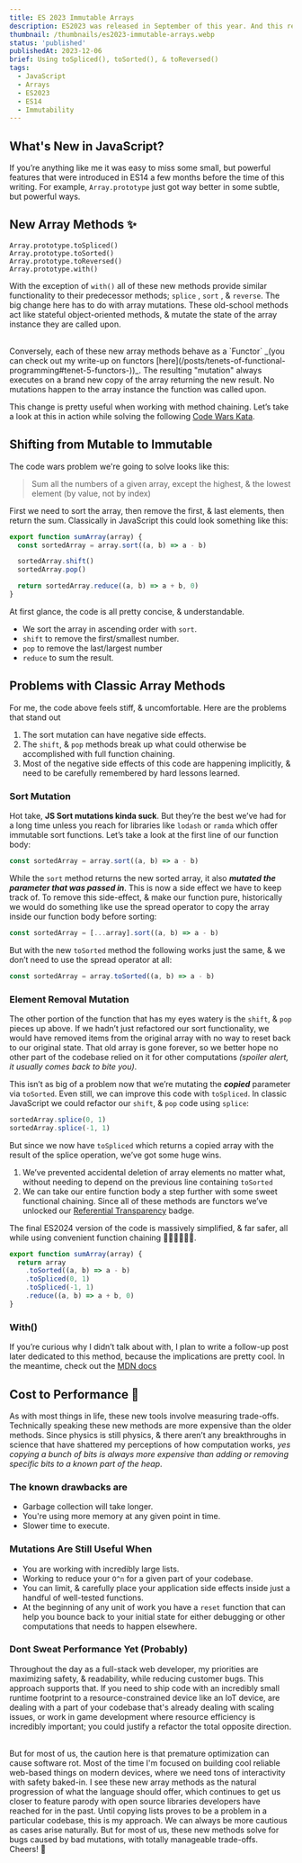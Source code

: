 ```yaml
---
title: ES 2023 Immutable Arrays
description: ES2023 was released in September of this year. And this release ships with a handful of incredibly useful array methods that solve for some of JavaScripts bigger side-effects that are also easy to miss. In today's post we'll talk about those methods, and why they can save you lots of time, and headaches.
thumbnail: /thumbnails/es2023-immutable-arrays.webp
status: 'published'
publishedAt: 2023-12-06
brief: Using toSpliced(), toSorted(), & toReversed()
tags:
  - JavaScript
  - Arrays
  - ES2023
  - ES14
  - Immutability
---
```


## What's New in JavaScript?

If you’re anything like me it was easy to miss some small, but powerful features that were introduced in ES14 a few months before the time of this writing. For example, `Array.prototype` just got way better in some subtle, but powerful ways.

## New Array Methods ✨

```tsx
Array.prototype.toSpliced()
Array.prototype.toSorted()
Array.prototype.toReversed()
Array.prototype.with()
```

With the exception of `with()` all of these new methods provide similar functionality to their predecessor methods; `splice` , `sort` , & `reverse`.
The big change here has to do with array mutations. These old-school methods act like stateful object-oriented methods, & mutate the state of the array instance they are called upon.

<br />
Conversely, each of these new array methods behave as a `Functor` _(you can check out my write-up on functors [here](/posts/tenets-of-functional-programming#tenet-5-functors-️))_.
The resulting "mutation" always executes on a brand new copy of the array returning the new result. No mutations happen to
the array instance the function was called upon.

<br />

This change is pretty useful when working with method chaining. Let’s take a look at this in action while solving the following [Code Wars Kata](https://www.codewars.com/kata/576b93db1129fcf2200001e6/solutions/typescript?filter=all&sort=best_practice&invalids=false).

## Shifting from Mutable to Immutable

The code wars problem we're going to solve looks like this:

> Sum all the numbers of a given array, except the highest, & the lowest element (by value, not by index)

First we need to sort the array, then remove the first, & last elements, then return the sum. Classically in JavaScript this could look something like this:

```jsx
export function sumArray(array) {
  const sortedArray = array.sort((a, b) => a - b)

  sortedArray.shift()
  sortedArray.pop()

  return sortedArray.reduce((a, b) => a + b, 0)
}
```

At first glance, the code is all pretty concise, & understandable.

- We sort the array in ascending order with `sort`.
- `shift` to remove the first/smallest number.
- `pop` to remove the last/largest number
- `reduce` to sum the result.

## Problems with Classic Array Methods

For me, the code above feels stiff, & uncomfortable. Here are the problems that stand out

1. The sort mutation can have negative side effects.
1. The `shift`, & `pop` methods break up what could otherwise be accomplished with full function chaining.
1. Most of the negative side effects of this code are happening implicitly, & need to be carefully remembered by hard lessons learned.

### Sort Mutation

Hot take, **JS Sort mutations kinda suck**. But they’re the best we’ve had for a long time unless you reach for libraries like `lodash` or `ramda` which offer immutable sort functions. Let’s take a look at the first line of our function body:

```jsx
const sortedArray = array.sort((a, b) => a - b)
```

While the `sort` method returns the new sorted array, it also **_mutated the parameter that was passed in_**. This is now a side effect we have to keep track of. To remove this side-effect, & make our function pure, historically we would do something like use the spread operator to copy the array inside our function body before sorting:

```jsx
const sortedArray = [...array].sort((a, b) => a - b)
```

But with the new `toSorted` method the following works just the same, & we don’t need to use the spread operator at all:

```jsx
const sortedArray = array.toSorted((a, b) => a - b)
```

### Element Removal Mutation

The other portion of the function that has my eyes watery is the `shift`, & `pop` pieces up above.
If we hadn’t just refactored our sort functionality, we would have removed items from the original array with no way to reset back to our original state.
That old array is gone forever, so we better hope no other part of the codebase relied on it for other computations _(spoiler alert, it usually comes back to bite you)_.

This isn’t as big of a problem now that we’re mutating the **_copied_** parameter via `toSorted`. Even still, we can improve this code with `toSpliced`.
In classic JavaScript we could refactor our `shift`, & `pop` code using `splice`:

```jsx
sortedArray.splice(0, 1)
sortedArray.splice(-1, 1)
```

But since we now have `toSpliced` which returns a copied array with the result of the splice operation, we’ve got some huge wins.

1. We’ve prevented accidental deletion of array elements no matter what, without needing to depend on the previous line containing `toSorted`
2. We can take our entire function body a step further with some sweet functional chaining.
   Since all of these methods are functors we’ve unlocked our [Referential Transparency](https://www.sitepoint.com/what-is-referential-transparency/) badge.

The final ES2024 version of the code is massively simplified, & far safer, all while using convenient function chaining 👏🏻👏🏻👏🏻.

```jsx
export function sumArray(array) {
  return array
    .toSorted((a, b) => a - b)
    .toSpliced(0, 1)
    .toSpliced(-1, 1)
    .reduce((a, b) => a + b, 0)
}
```

### With()

If you’re curious why I didn’t talk about with, I plan to write a follow-up post later dedicated to this method, because the implications are pretty cool. In the meantime, check out the [MDN docs](https://developer.mozilla.org/en-US/docs/Web/JavaScript/Reference/Global_Objects/Array/with)

## Cost to Performance 🏃

As with most things in life, these new tools involve measuring trade-offs. Technically speaking these new methods are more expensive than the older methods. Since physics is still physics, & there aren’t any breakthroughs in science that have shattered my perceptions of how computation works, _yes copying a bunch of bits is always more expensive than adding or removing specific bits to a known part of the heap_.

### The known drawbacks are

- Garbage collection will take longer.
- You're using more memory at any given point in time.
- Slower time to execute.

### Mutations Are Still Useful When

- You are working with incredibly large lists.
- Working to reduce your `O^n` for a given part of your codebase.
- You can limit, & carefully place your application side effects inside just a handful of well-tested functions.
- At the beginning of any unit of work you have a `reset` function that can help you bounce back to your initial state for either debugging or other computations that needs to happen elsewhere.

### Dont Sweat Performance Yet (Probably)

Throughout the day as a full-stack web developer, my priorities are maximizing safety, & readability, while reducing customer bugs. This approach supports that.
If you need to ship code with an incredibly small runtime footprint to a resource-constrained device like an IoT device, are dealing with a part of your codebase that's already dealing with scaling issues,
or work in game development where resource efficiency is incredibly important; you could justify a refactor the total opposite direction.

<br />
But for most of us, the caution here is that premature optimization can cause software rot. Most of the time I'm focused
on building cool reliable web-based things on modern devices, where we need tons of interactivity with safety baked-in. I
see these new array methods as the natural progression of what the language should offer, which continues to get us closer
to feature parody with open source libraries developers have reached for in the past. Until copying lists proves to be a
problem in a particular codebase, this is my approach. We can always be more cautious as cases arise naturally. But for most
of us, these new methods solve for bugs caused by bad mutations, with totally manageable trade-offs.

<br />
Cheers! 🤙
